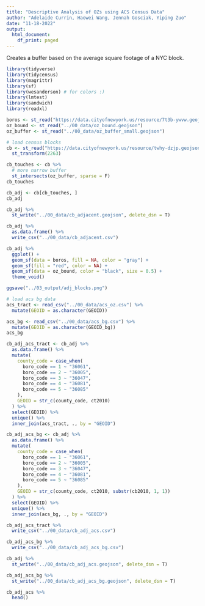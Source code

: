 ```yaml
---
title: "Descriptive Analysis of OZs using ACS Census Data"
author: "Adelaide Currin, Haowei Wang, Jennah Gosciak, Yiping Zuo"
date: "11-18-2022"
output:
  html_document:
    df_print: paged
---
```


Creates a buffer based on the average square footage of a NYC block.

```r
library(tidyverse)
library(tidycensus)
library(magrittr)
library(sf)
library(wesanderson) # for colors :)
library(lmtest)
library(sandwich)
library(readxl)
```
```r
boros <- st_read("https://data.cityofnewyork.us/resource/7t3b-ywvw.geojson")
oz_bound <- st_read("../00_data/oz_bound.geojson")
oz_buffer <- st_read("../00_data/oz_buffer_small.geojson")

# load census blocks
cb <- st_read("https://data.cityofnewyork.us/resource/twhy-dzjp.geojson?$limit=1000000") %>%
  st_transform(2263)
```
```r
cb_touches <- cb %>%
  # more narrow buffer
  st_intersects(oz_buffer, sparse = F)
cb_touches

cb_adj <- cb[cb_touches, ]
cb_adj

cb_adj %>%
  st_write("../00_data/cb_adjacent.geojson", delete_dsn = T)

cb_adj %>%
  as.data.frame() %>%
  write_csv("../00_data/cb_adjacent.csv")
```
```r
cb_adj %>%
  ggplot() +
  geom_sf(data = boros, fill = NA, color = "gray") +
  geom_sf(fill = "red", color = NA) +
  geom_sf(data = oz_bound, color = "black", size = 0.5) +
  theme_void()

ggsave("../03_output/adj_blocks.png")
```

```r
# load acs bg data
acs_tract <- read_csv("../00_data/acs_oz.csv") %>%
  mutate(GEOID = as.character(GEOID))

acs_bg <- read_csv("../00_data/acs_bg.csv") %>%
  mutate(GEOID = as.character(GEOID_bg))
acs_bg
```
```r
cb_adj_acs_tract <- cb_adj %>%
  as.data.frame() %>%
  mutate(
    county_code = case_when(
      boro_code == 1 ~ "36061",
      boro_code == 2 ~ "36005",
      boro_code == 3 ~ "36047",
      boro_code == 4 ~ "36081",
      boro_code == 5 ~ "36085"
    ),
    GEOID = str_c(county_code, ct2010)
  ) %>%
  select(GEOID) %>%
  unique() %>%
  inner_join(acs_tract, ., by = "GEOID")

cb_adj_acs_bg <- cb_adj %>%
  as.data.frame() %>%
  mutate(
    county_code = case_when(
      boro_code == 1 ~ "36061",
      boro_code == 2 ~ "36005",
      boro_code == 3 ~ "36047",
      boro_code == 4 ~ "36081",
      boro_code == 5 ~ "36085"
    ),
    GEOID = str_c(county_code, ct2010, substr(cb2010, 1, 1))
  ) %>%
  select(GEOID) %>%
  unique() %>%
  inner_join(acs_bg, ., by = "GEOID")

cb_adj_acs_tract %>%
  write_csv("../00_data/cb_adj_acs.csv")

cb_adj_acs_bg %>%
  write_csv("../00_data/cb_adj_acs_bg.csv")

cb_adj %>%
  st_write("../00_data/cb_adj_acs.geojson", delete_dsn = T)

cb_adj_acs_bg %>%
  st_write("../00_data/cb_adj_acs_bg.geojson", delete_dsn = T)

cb_adj_acs %>%
  head()
```






